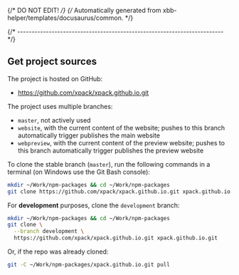 {/* DO NOT EDIT! */}
{/* Automatically generated from xbb-helper/templates/docusaurus/common. */}

{/* ------------------------------------------------------------------------ */}

## Get project sources

The project is hosted on GitHub:

- https://github.com/xpack/xpack.github.io.git

The project uses multiple branches:

- `master`, not actively used
- `website`, with the current content of the website; pushes to this branch automatically trigger publishes the main website
- `webpreview`, with the current content of the preview website; pushes to this branch automatically trigger publishes the preview website

To clone the stable branch (`master`), run the following commands in a
terminal (on Windows use the Git Bash console):

```sh
mkdir ~/Work/npm-packages && cd ~/Work/npm-packages
git clone https://github.com/xpack/xpack.github.io.git xpack.github.io.git
```

For **development** purposes, clone the `development` branch:

```sh
mkdir ~/Work/npm-packages && cd ~/Work/npm-packages
git clone \
  --branch development \
  https://github.com/xpack/xpack.github.io.git xpack.github.io.git
```

Or, if the repo was already cloned:

```sh
git -C ~/Work/npm-packages/xpack.github.io.git pull
```
